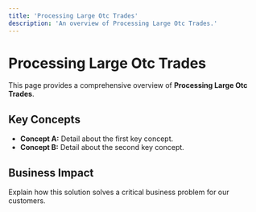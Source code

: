 ```yaml
---
title: 'Processing Large Otc Trades'
description: 'An overview of Processing Large Otc Trades.'
---
```


# Processing Large Otc Trades

This page provides a comprehensive overview of **Processing Large Otc Trades**.

## Key Concepts

* **Concept A:** Detail about the first key concept.
* **Concept B:** Detail about the second key concept.

## Business Impact

Explain how this solution solves a critical business problem for our customers.
